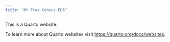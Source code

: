 ```yaml
---
title: "NY Tree Census EDA"
---
```


This is a Quarto website.

To learn more about Quarto websites visit <https://quarto.org/docs/websites>.
